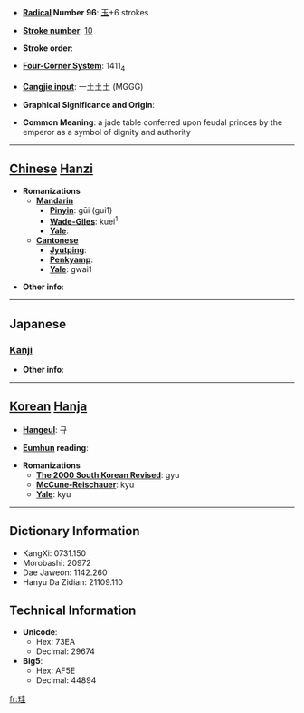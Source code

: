 * '''[[Wiktionary:Chinese radical index| Radical]] Number 96''': [[Wiktionary:Chinese radical index 玉|玉]]+6 strokes

* '''[[Wiktionary:Chinese total strokes index|Stroke number]]''': [[Wiktionary:Chinese total strokes index 10|10]]

* '''Stroke order''': 

* '''[[Wiktionary:Chinese four corner index|Four-Corner System]]''': 1411<sub>4</sub>

* '''[[Wiktionary:Chinese Cangjie index|Cangjie input]]''': 一土土土 (MGGG)

* '''Graphical Significance and Origin''': 

* '''Common Meaning''': a jade table conferred upon feudal princes by the emperor as a symbol of dignity and authority

----

== [[Chinese]] [[Hanzi]] ==

* '''Romanizations'''
** '''[[Mandarin]]'''
*** '''[[Pinyin]]''': gūi (gui1)
*** '''[[Wade-Giles]]''': kuei<sup>1</sup>
*** '''[[Yale]]''': 
** '''[[Cantonese]]'''
*** '''[[Jyutping]]''':
*** '''[[Penkyamp]]''': 
*** '''[[Yale]]''': gwai1

* '''Other info''': 

----

==Japanese==
===[[Kanji]]===
{{kanji|on readings=[[けい]] (kei)|kun readings=[[たま]] (tama)}}

* '''Other info''':  

----

== [[Korean]] [[Hanja]] ==

* '''[[Hangeul]]''': 규

* '''[[Eumhun]] reading''': 

* '''Romanizations'''
** '''[[The 2000 South Korean Revised Romanization|The 2000 South Korean Revised]]''': gyu
** '''[[McCune-Reischauer]]''': kyu
** '''[[Yale]]''': kyu

----

== Dictionary Information ==

* KangXi: 0731.150
* Morobashi: 20972
* Dae Jaweon: 1142.260
* Hanyu Da Zidian: 21109.110

== Technical Information ==

* '''Unicode''':
** Hex: 73EA
** Decimal: 29674
* '''Big5''':
** Hex: AF5E
** Decimal: 44894

[[fr:珪]]